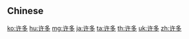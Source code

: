 {{also|許多}}
==Chinese==
{{zh-see|許多}}

[[ko:许多]]
[[hu:许多]]
[[mg:许多]]
[[ja:许多]]
[[ta:许多]]
[[th:许多]]
[[uk:许多]]
[[zh:许多]]
